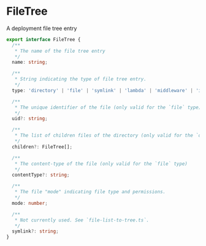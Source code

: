 # FileTree

A deployment file tree entry

```typescript
export interface FileTree {
  /**
   * The name of the file tree entry
   */
  name: string;

  /**
   * String indicating the type of file tree entry.
   */
  type: 'directory' | 'file' | 'symlink' | 'lambda' | 'middleware' | 'invalid';

  /**
   * The unique identifier of the file (only valid for the `file` type)
   */
  uid?: string;

  /**
   * The list of children files of the directory (only valid for the `directory` type)
   */
  children?: FileTree[];

  /**
   * The content-type of the file (only valid for the `file` type)
   */
  contentType?: string;

  /**
   * The file "mode" indicating file type and permissions.
   */
  mode: number;

  /**
   * Not currently used. See `file-list-to-tree.ts`.
   */
  symlink?: string;
}
```
